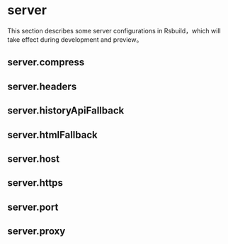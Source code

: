 # server

This section describes some server configurations in Rsbuild，which will take effect during development and preview。

## server.compress


<Compress />

## server.headers


<Headers />

## server.historyApiFallback


<HistoryApiFallback />

## server.htmlFallback


<HtmlFallback />

## server.host


<Host />

## server.https


<Https />

## server.port


<Port />

## server.proxy


<Proxy />
